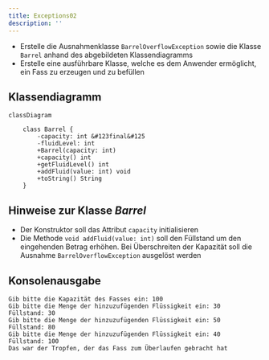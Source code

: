```yaml
---
title: Exceptions02
description: ''
---
```



- Erstelle die Ausnahmenklasse `BarrelOverflowException` sowie die Klasse
  `Barrel` anhand des abgebildeten Klassendiagramms
- Erstelle eine ausführbare Klasse, welche es dem Anwender ermöglicht, ein Fass
  zu erzeugen und zu befüllen

## Klassendiagramm

```mermaid
classDiagram

    class Barrel {
        -capacity: int &#123final&#125
        -fluidLevel: int
        +Barrel(capacity: int)
        +capacity() int
        +getFluidLevel() int
        +addFluid(value: int) void
        +toString() String
    }
```

## Hinweise zur Klasse _Barrel_

- Der Konstruktor soll das Attribut `capacity` initialisieren
- Die Methode `void addFluid(value: int)` soll den Füllstand um den eingehenden
  Betrag erhöhen. Bei Überschreiten der Kapazität soll die Ausnahme
  `BarrelOverflowException` ausgelöst werden

## Konsolenausgabe

```console
Gib bitte die Kapazität des Fasses ein: 100
Gib bitte die Menge der hinzuzufügenden Flüssigkeit ein: 30
Füllstand: 30
Gib bitte die Menge der hinzuzufügenden Flüssigkeit ein: 50
Füllstand: 80
Gib bitte die Menge der hinzuzufügenden Flüssigkeit ein: 40
Füllstand: 100
Das war der Tropfen, der das Fass zum Überlaufen gebracht hat
```

<Exercise pullRequest="50" branchSuffix="exceptions/02" />
